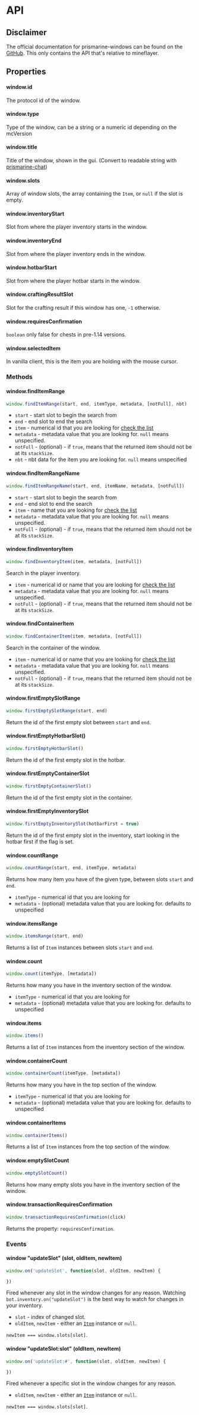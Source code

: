 # API

## Disclaimer
The official documentation for prismarine-windows can be found on the [GitHub](https://github.com/PrismarineJS/prismarine-windows/). This only contains the API that's relative to mineflayer.

## Properties

#### window.id

The protocol id of the window.

#### window.type

Type of the window, can be a string or a numeric id depending on the mcVersion

#### window.title

Title of the window, shown in the gui. (Convert to readable string with [prismarine-chat](/prismarine-chat#container-title))

#### window.slots

Array of window slots, the array containing the `Item`, or `null` if the slot is empty.

#### window.inventoryStart

Slot from where the player inventory starts in the window.

#### window.inventoryEnd

Slot from where the player inventory ends in the window.

#### window.hotbarStart

Slot from where the player hotbar starts in the window.

#### window.craftingResultSlot

Slot for the crafting result if this window has one, `-1` otherwise.

#### window.requiresConfirmation

`boolean` only false for chests in pre-1.14 versions.

#### window.selectedItem

In vanilla client, this is the item you are holding with the mouse cursor.

### Methods

#### window.findItemRange
```js copy
window.findItemRange(start, end, itemType, metadata, [notFull], nbt)
```

 * `start` - start slot to begin the search from
 * `end` - end slot to end the search
 * `item` - numerical id that you are looking for [check the list](https://minecraft-data.prismarine.js.org/?d=items)
 * `metadata` -  metadata value that you are looking for. `null`
   means unspecified.
 * `notFull` - (optional) - if `true`, means that the returned
   item should not be at its `stackSize`.
 * `nbt` - nbt data for the item you are looking for. `null`
   means unspecified

#### window.findItemRangeName
```js copy
window.findItemRangeName(start, end, itemName, metadata, [notFull])
```

 * `start` - start slot to begin the search from
 * `end` - end slot to end the search
 * `item` - name that you are looking for [check the list](https://minecraft-data.prismarine.js.org/?d=items)
 * `metadata` -  metadata value that you are looking for. `null`
   means unspecified.
 * `notFull` - (optional) - if `true`, means that the returned
   item should not be at its `stackSize`.

#### window.findInventoryItem
```js copy
window.findInventoryItem(item, metadata, [notFull])
````

Search in the player inventory.

 * `item` - numerical id or name that you are looking for [check the list](https://minecraft-data.prismarine.js.org/?d=items)
 * `metadata` -  metadata value that you are looking for. `null`
   means unspecified.
 * `notFull` - (optional) - if `true`, means that the returned
   item should not be at its `stackSize`.

#### window.findContainerItem
```js copy
window.findContainerItem(item, metadata, [notFull])
```

Search in the container of the window.

 * `item` - numerical id or name that you are looking for [check the list](https://minecraft-data.prismarine.js.org/?d=items)
 * `metadata` -  metadata value that you are looking for. `null`
   means unspecified.
 * `notFull` - (optional) - if `true`, means that the returned
   item should not be at its `stackSize`.

#### window.firstEmptySlotRange
```js copy
window.firstEmptySlotRange(start, end)
```

Return the id of the first empty slot between `start` and `end`.

#### window.firstEmptyHotbarSlot()
```js copy
window.firstEmptyHotbarSlot()
```

Return the id of the first empty slot in the hotbar.

#### window.firstEmptyContainerSlot
```js copy
window.firstEmptyContainerSlot()
```

Return the id of the first empty slot in the container.

#### window.firstEmptyInventorySlot
```js copy
window.firstEmptyInventorySlot(hotbarFirst = true)
```

Return the id of the first empty slot in the inventory, start looking in the hotbar first if the flag is set.

#### window.countRange
```js copy
window.countRange(start, end, itemType, metadata)
```

Returns how many item you have of the given type, between slots `start` and `end`.

 * `itemType` - numerical id that you are looking for
 * `metadata` - (optional) metadata value that you are looking for.
   defaults to unspecified

#### window.itemsRange
```js copy
window.itemsRange(start, end)
```

Returns a list of `Item` instances between slots `start` and `end`.

#### window.count
```js copy
window.count(itemType, [metadata])
```

Returns how many you have in the inventory section of the window.

 * `itemType` - numerical id that you are looking for
 * `metadata` - (optional) metadata value that you are looking for.
   defaults to unspecified

#### window.items
```js copy
window.items()
```

Returns a list of `Item` instances from the inventory section of the window.

#### window.containerCount
```js copy
window.containerCount(itemType, [metadata])
````

Returns how many you have in the top section of the window.

 * `itemType` - numerical id that you are looking for
 * `metadata` - (optional) metadata value that you are looking for.
   defaults to unspecified

#### window.containerItems
```js copy
window.containerItems()
```

Returns a list of `Item` instances from the top section of the window.

#### window.emptySlotCount
```js copy
window.emptySlotCount()
```

Returns how many empty slots you have in the inventory section of the window.

#### window.transactionRequiresConfirmation
```js copy
window.transactionRequiresConfirmation(click)
```

Returns the property: `requiresConfirmation`.

### Events

#### window "updateSlot" (slot, oldItem, newItem)
```js copy
window.on('updateSlot', function(slot, oldItem, newItem) {

})
```

Fired whenever any slot in the window changes for any reason.
Watching `bot.inventory.on("updateSlot")` is the best way to watch for changes in your inventory.

 * `slot` - index of changed slot.
 * `oldItem`, `newItem` - either an [`Item`](#mineflayeritem) instance or `null`.

`newItem === window.slots[slot]`.

#### window "updateSlot:slot" (oldItem, newItem)
```js copy
window.on('updateSlot:#', function(slot, oldItem, newItem) {

})
```

Fired whenever a specific slot in the window changes for any reason.

 * `oldItem`, `newItem` - either an [`Item`](#mineflayeritem) instance or `null`.

`newItem === window.slots[slot]`.
